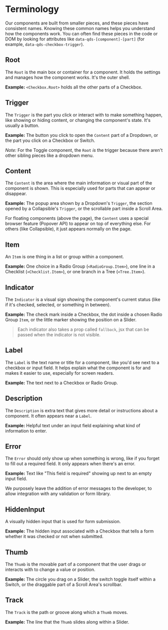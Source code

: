 # Terminology

Our components are built from smaller pieces, and these pieces have consistent names. Knowing these common names helps you understand how the components work. You can often find these pieces in the code or DOM by looking for attributes like `data-qds-[component]-[part]` (for example, `data-qds-checkbox-trigger`).

## Root

The `Root` is the main box or container for a component. It holds the settings and manages how the component works. It's the outer shell.

**Example:** `<Checkbox.Root>` holds all the other parts of a Checkbox.

## Trigger

The `Trigger` is the part you click or interact with to make something happen, like showing or hiding content, or changing the component's state. It's usually a button.

**Example:** The button you click to open the `Content` part of a Dropdown, or the part you click on a Checkbox or Switch.

*Note:* For the Toggle component, the `Root` *is* the trigger because there aren't other sibling pieces like a dropdown menu.

## Content

The `Content` is the area where the main information or visual part of the component is shown. This is especially used for parts that can appear or disappear.

**Example:** The popup area shown by a Dropdown's `Trigger`, the section opened by a Collapsible's `Trigger`, or the scrollable part inside a Scroll Area.

For floating components (above the page), the `Content` uses a special browser feature (Popover API) to appear on top of everything else. For others (like Collapsible), it just appears normally on the page.

## Item

An `Item` is one thing in a list or group within a component.

**Example:** One choice in a Radio Group (`<RadioGroup.Item>`), one line in a Checklist (`<Checklist.Item>`), or one branch in a Tree (`<Tree.Item>`).

## Indicator

The `Indicator` is a visual sign showing the component's current status (like if it's checked, selected, or something in between).

**Example:** The check mark inside a Checkbox, the dot inside a chosen Radio Group `Item`, or the little marker showing the position on a Slider.

> Each indicator also takes a prop called `fallback`, jsx that can be passed when the indicator is not visible.

## Label

The `Label` is the text name or title for a component, like you'd see next to a checkbox or input field. It helps explain what the component is for and makes it easier to use, especially for screen readers.

**Example:** The text next to a Checkbox or Radio Group.

## Description

The `Description` is extra text that gives more detail or instructions about a component. It often appears near a `Label`.

**Example:** Helpful text under an input field explaining what kind of information to enter.

## Error

The `Error` should only show up when something is wrong, like if you forget to fill out a required field. It only appears when there's an error.

**Example:** Text like "This field is required" showing up next to an empty input field.

We purposely leave the addition of error messages to the developer, to allow integration with any validation or form library.

## HiddenInput

A visually hidden input that is used for form submission.

**Example:** The hidden input associated with a Checkbox that tells a form whether it was checked or not when submitted.

## Thumb

The `Thumb` is the movable part of a component that the user drags or interacts with to change a value or position.

**Example:** The circle you drag on a Slider, the switch toggle itself within a Switch, or the draggable part of a Scroll Area's scrollbar.

## Track

The `Track` is the path or groove along which a `Thumb` moves.

**Example:** The line that the `Thumb` slides along within a Slider.





